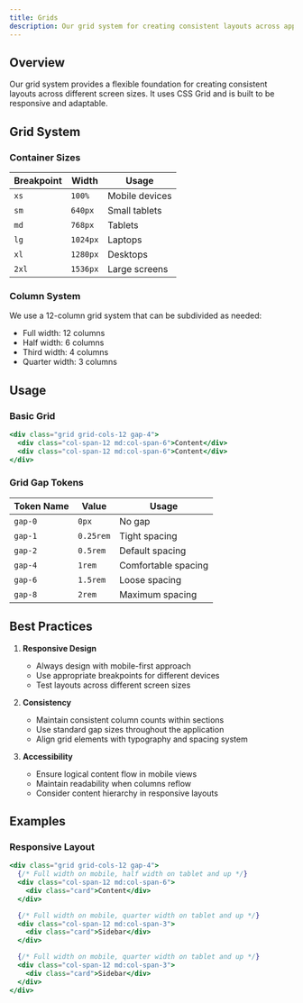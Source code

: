 ```yaml
---
title: Grids
description: Our grid system for creating consistent layouts across applications.
---
```



## Overview

Our grid system provides a flexible foundation for creating consistent layouts across different screen sizes. It uses CSS Grid and is built to be responsive and adaptable.

## Grid System

### Container Sizes

| Breakpoint | Width    | Usage          |
| ---------- | -------- | -------------- |
| `xs`       | `100%`   | Mobile devices |
| `sm`       | `640px`  | Small tablets  |
| `md`       | `768px`  | Tablets        |
| `lg`       | `1024px` | Laptops        |
| `xl`       | `1280px` | Desktops       |
| `2xl`      | `1536px` | Large screens  |

### Column System

We use a 12-column grid system that can be subdivided as needed:

- Full width: 12 columns
- Half width: 6 columns
- Third width: 4 columns
- Quarter width: 3 columns

## Usage

### Basic Grid

```jsx
<div class="grid grid-cols-12 gap-4">
  <div class="col-span-12 md:col-span-6">Content</div>
  <div class="col-span-12 md:col-span-6">Content</div>
</div>
```

### Grid Gap Tokens

| Token Name | Value     | Usage               |
| ---------- | --------- | ------------------- |
| `gap-0`    | `0px`     | No gap              |
| `gap-1`    | `0.25rem` | Tight spacing       |
| `gap-2`    | `0.5rem`  | Default spacing     |
| `gap-4`    | `1rem`    | Comfortable spacing |
| `gap-6`    | `1.5rem`  | Loose spacing       |
| `gap-8`    | `2rem`    | Maximum spacing     |

## Best Practices

1. **Responsive Design**

   - Always design with mobile-first approach
   - Use appropriate breakpoints for different devices
   - Test layouts across different screen sizes

2. **Consistency**

   - Maintain consistent column counts within sections
   - Use standard gap sizes throughout the application
   - Align grid elements with typography and spacing system

3. **Accessibility**
   - Ensure logical content flow in mobile views
   - Maintain readability when columns reflow
   - Consider content hierarchy in responsive layouts

## Examples

### Responsive Layout

```jsx
<div class="grid grid-cols-12 gap-4">
  {/* Full width on mobile, half width on tablet and up */}
  <div class="col-span-12 md:col-span-6">
    <div class="card">Content</div>
  </div>

  {/* Full width on mobile, quarter width on tablet and up */}
  <div class="col-span-12 md:col-span-3">
    <div class="card">Sidebar</div>
  </div>

  {/* Full width on mobile, quarter width on tablet and up */}
  <div class="col-span-12 md:col-span-3">
    <div class="card">Sidebar</div>
  </div>
</div>
```
